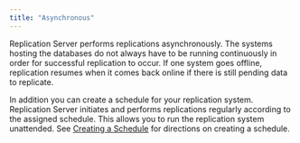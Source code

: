 ```yaml
---
title: "Asynchronous"
---
```


<div id="asynchronous" class="registered_link"></div>

Replication Server performs replications asynchronously. The systems hosting the databases do not always have to be running continuously in order for successful replication to occur. If one system goes offline, replication resumes when it comes back online if there is still pending data to replicate.

In addition you can create a schedule for your replication system. Replication Server initiates and performs replications regularly according to the assigned schedule. This allows you to run the replication system unattended. See [Creating a Schedule](../../07_common_operations/02_creating_schedule/#creating_schedule) for directions on creating a schedule.
